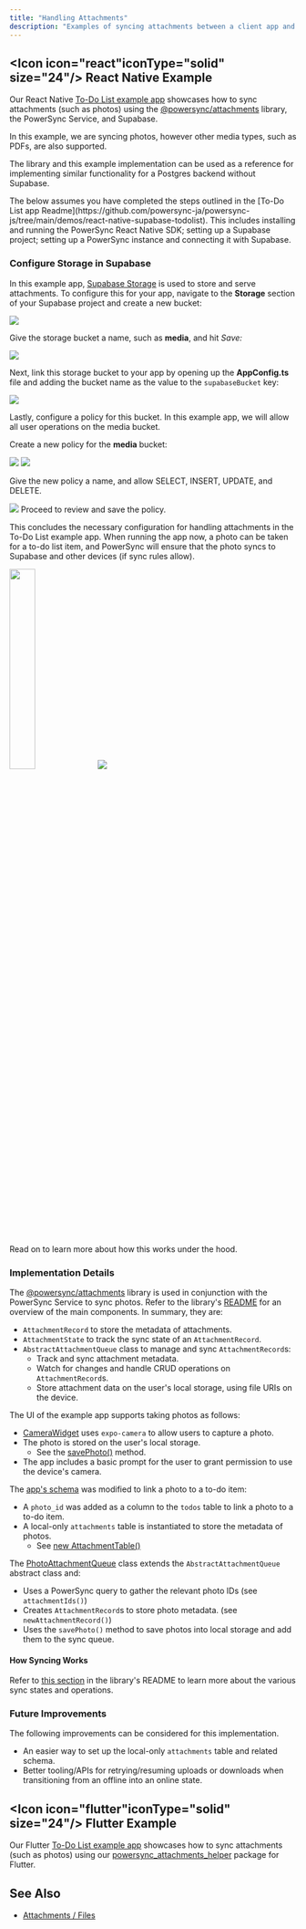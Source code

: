 ```yaml
---
title: "Handling Attachments"
description: "Examples of syncing attachments between a client app and Supabase Storage."
---
```


## <Icon icon="react"iconType="solid" size="24"/> React Native Example

Our React Native [To-Do List example app](https://github.com/powersync-ja/powersync-js/tree/main/demos/react-native-supabase-todolist) showcases how to sync attachments (such as photos) using the [@powersync/attachments](https://www.npmjs.com/package/@powersync/attachments) library, the PowerSync Service, and Supabase.

In this example, we are syncing photos, however other media types, such as PDFs, are also supported.

The library and this example implementation can be used as a reference for implementing similar functionality for a Postgres backend without Supabase.

<Info>
   The below assumes you have completed the steps outlined in the [To-Do List app Readme](https://github.com/powersync-ja/powersync-js/tree/main/demos/react-native-supabase-todolist). This includes installing and running the PowerSync React Native SDK; setting up a Supabase project; setting up a PowerSync instance and connecting it with Supabase.
</Info>

### Configure Storage in Supabase

In this example app, [Supabase Storage](https://supabase.com/docs/guides/storage) is used to store and serve attachments. To configure this for your app, navigate to the **Storage** section of your Supabase project and create a new bucket:

<Frame>
  <img src="/images/integration-9.png"/>
</Frame>

Give the storage bucket a name, such as **media**, and hit _Save:_

<Frame>
  <img src="/images/integration-10.png"/>
</Frame>

Next, link this storage bucket to your app by opening up the **AppConfig.ts** file and adding the bucket name as the value to the `supabaseBucket` key:

<Frame>
  <img src="/images/integration-11.png"/>
</Frame>

Lastly, configure a policy for this bucket. In this example app, we will allow all user operations on the media bucket.

Create a new policy for the **media** bucket:

<Frame>
  <img src="/images/integration-12.avif"/>
</Frame>

<Frame>
  <img src="/images/integration-13.png"/>
</Frame>

Give the new policy a name, and allow SELECT, INSERT, UPDATE, and DELETE.

<Frame>
  <img src="/images/integration-14.webp"/>
</Frame>
Proceed to review and save the policy.

This concludes the necessary configuration for handling attachments in the To-Do List example app. When running the app now, a photo can be taken for a to-do list item, and PowerSync will ensure that the photo syncs to Supabase and other devices (if sync rules allow).

<img src="/images/integration-15.avif" width="30%"/>

<Frame>
  <img src="/images/integration-16.webp"/>
</Frame>

Read on to learn more about how this works under the hood.

### Implementation Details

The [@powersync/attachments](https://www.npmjs.com/package/@powersync/attachments) library is used in conjunction with the PowerSync Service to sync photos. Refer to the library's [README](https://www.npmjs.com/package/@powersync/attachments) for an overview of the main components. In summary, they are:

* `AttachmentRecord` to store the metadata of attachments.
* `AttachmentState` to track the sync state of an `AttachmentRecord`.
* `AbstractAttachmentQueue` class to manage and sync `AttachmentRecord`s:
   * Track and sync attachment metadata.
   * Watch for changes and handle CRUD operations on `AttachmentRecord`s.
   * Store attachment data on the user's local storage, using file URIs on the device.

The UI of the example app supports taking photos as follows:

* [CameraWidget](https://github.com/powersync-ja/powersync-js/blob/main/demos/react-native-supabase-todolist/library/widgets/CameraWidget.tsx) uses `expo-camera` to allow users to capture a photo.
* The photo is stored on the user's local storage.
   * See the [savePhoto()](https://github.com/powersync-ja/powersync-js/blob/main/demos/react-native-supabase-todolist/library/powersync/PhotoAttachmentQueue.ts) method.
* The app includes a basic prompt for the user to grant permission to use the device's camera.

The [app's schema](https://github.com/powersync-ja/powersync-js/blob/main/demos/react-native-supabase-todolist/library/powersync/AppSchema.ts) was modified to link a photo to a to-do item:

* A `photo_id` was added as a column to the `todos` table to link a photo to a to-do item.
* A local-only `attachments` table is instantiated to store the metadata of photos.
   * See [new AttachmentTable()](https://github.com/powersync-ja/powersync-js/blob/main/demos/react-native-supabase-todolist/library/powersync/AppSchema.ts)

The [PhotoAttachmentQueue](https://github.com/powersync-ja/powersync-js/blob/main/demos/react-native-supabase-todolist/library/powersync/PhotoAttachmentQueue.ts) class extends the `AbstractAttachmentQueue` abstract class and:

* Uses a PowerSync query to gather the relevant photo IDs (see `attachmentIds()`)
* Creates `AttachmentRecord`s to store photo metadata. (see `newAttachmentRecord()`)
* Uses the `savePhoto()` method to save photos into local storage and add them to the sync queue.

#### How Syncing Works

Refer to [this section](https://www.npmjs.com/package/@powersync/attachments#syncing-attachments) in the library's README to learn more about the various sync states and operations.

### Future Improvements

The following improvements can be considered for this implementation.

* An easier way to set up the local-only `attachments` table and related schema.
* Better tooling/APIs for retrying/resuming uploads or downloads when transitioning from an offline into an online state.

## <Icon icon="flutter"iconType="solid" size="24"/> Flutter Example

Our Flutter [To-Do List example app](https://github.com/powersync-ja/powersync.dart/tree/master/demos/supabase-todolist) showcases how to sync attachments (such as photos) using our [powersync\_attachments\_helper](https://pub.dev/packages/powersync_attachments_helper) package for Flutter.

## See Also

* [Attachments / Files](/usage/use-case-examples/attachments-files)
